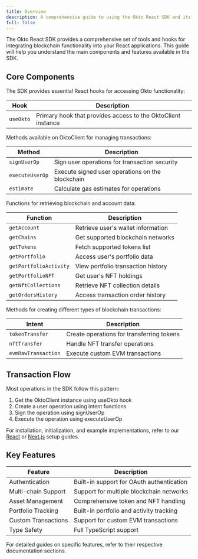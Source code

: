 ```yaml
---
title: Overview
description: A comprehensive guide to using the Okto React SDK and its features
full: false
---
```



The Okto React SDK provides a comprehensive set of tools and hooks for integrating blockchain functionality into your React applications. This guide will help you understand the main components and features available in the SDK.

## Core Components

<Accordions>
<Accordion title="Hooks">

The SDK provides essential React hooks for accessing Okto functionality:

| Hook | Description |
|------|-------------|
| `useOkto` | Primary hook that provides access to the OktoClient instance |

</Accordion>

<Accordion title="Account Operations">

Methods available on OktoClient for managing transactions:

| Method | Description |
|--------|-------------|
| `signUserOp` | Sign user operations for transaction security |
| `executeUserOp` | Execute signed user operations on the blockchain |
| `estimate` | Calculate gas estimates for operations |

</Accordion>

<Accordion title="Explorer Functions">

Functions for retrieving blockchain and account data:

| Function | Description |
|----------|-------------|
| `getAccount` | Retrieve user's wallet information |
| `getChains` | Get supported blockchain networks |
| `getTokens` | Fetch supported tokens list |
| `getPortfolio` | Access user's portfolio data |
| `getPortfolioActivity` | View portfolio transaction history |
| `getPortfolioNFT` | Get user's NFT holdings |
| `getNftCollections` | Retrieve NFT collection details |
| `getOrdersHistory` | Access transaction order history |

</Accordion>

<Accordion title="Intent Operations">

Methods for creating different types of blockchain transactions:

| Intent | Description |
|--------|-------------|
| `tokenTransfer` | Create operations for transferring tokens |
| `nftTransfer` | Handle NFT transfer operations |
| `evmRawTransaction` | Execute custom EVM transactions |

</Accordion>
</Accordions>

## Transaction Flow

<Callout type="info">
Most operations in the SDK follow this pattern:

1. Get the OktoClient instance using useOkto hook
2. Create a user operation using intent functions
3. Sign the operation using signUserOp
4. Execute the operation using executeUserOp
</Callout>

For installation, initialization, and example implementations, refer to our [React](/docs/react-sdk/quickstart/new-okto-react-setup) or [Next.js](/docs/react-sdk/quickstart/new-okto-nextjs-setup) setup guides.

## Key Features

| Feature | Description |
|---------|-------------|
| Authentication | Built-in support for OAuth authentication |
| Multi-chain Support | Support for multiple blockchain networks |
| Asset Management | Comprehensive token and NFT handling |
| Portfolio Tracking | Built-in portfolio and activity tracking |
| Custom Transactions | Support for custom EVM transactions |
| Type Safety | Full TypeScript support |

For detailed guides on specific features, refer to their respective documentation sections.